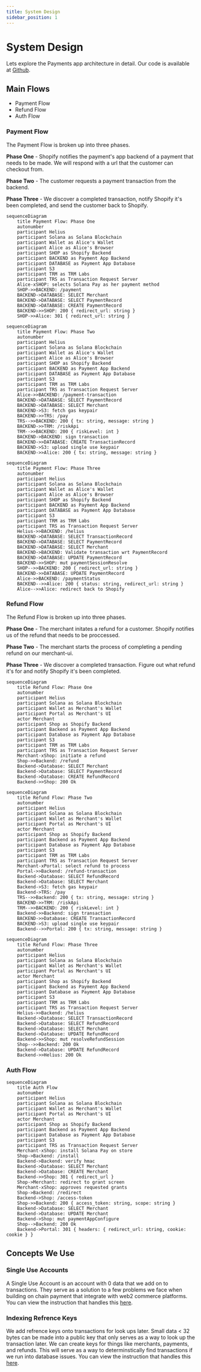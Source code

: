 ```yaml
---
title: System Design
sidebar_position: 1
---
```


# System Design

Lets explore the Payments app architecture in detail. Our code is available at [Github](https://github.com/solana-labs/solana-payments-app).

## Main Flows

-   Payment Flow
-   Refund Flow
-   Auth Flow

### Payment Flow

The Payment Flow is broken up into three phases.

**Phase One** - Shopify notifies the payment's app backend of a payment that needs to be made. We will respond with a url that the customer can checkout from.

**Phase Two** - The customer requests a payment transaction from the backend.

**Phase Three** - We discover a completed transaction, notify Shopify it's been completed, and send the customer back to Shopify.

```mermaid
sequenceDiagram
    title Payment Flow: Phase One
    autonumber
    participant Helius
    participant Solana as Solana Blockchain
    participant Wallet as Alice's Wallet
    participant Alice as Alice's Browser
    participant SHOP as Shopify Backend
    participant BACKEND as Payment App Backend
    participant DATABASE as Payment App Database
    participant S3
    participant TRM as TRM Labs
    participant TRS as Transaction Request Server
    Alice-xSHOP: selects Solana Pay as her payment method
    SHOP->>BACKEND: /payment
    BACKEND->DATABASE: SELECT Merchant
    BACKEND->DATABASE: SELECT PaymentRecord
    BACKEND->DATABASE: CREATE PaymentRecord
    BACKEND->>SHOP: 200 { redirect_url: string }
    SHOP->>Alice: 301 { redirect_url: string }
```

```mermaid
sequenceDiagram
    title Payment Flow: Phase Two
    autonumber
    participant Helius
    participant Solana as Solana Blockchain
    participant Wallet as Alice's Wallet
    participant Alice as Alice's Browser
    participant SHOP as Shopify Backend
    participant BACKEND as Payment App Backend
    participant DATABASE as Payment App Database
    participant S3
    participant TRM as TRM Labs
    participant TRS as Transaction Request Server
    Alice->>BACKEND: /payment-transaction
    BACKEND->DATABASE: SELECT PaymentRecord
    BACKEND->DATABASE: SELECT Merchant
    BACKEND->S3: fetch gas keypair
    BACKEND->>TRS: /pay
    TRS-->>BACKEND: 200 { tx: string, message: string }
    BACKEND->>TRM: /riskApi
    TRM-->>BACKEND: 200 { riskLevel: int }
    BACKEND->BACKEND: sign transaction
    BACKEND->>DATABASE: CREATE TransactionRecord
    BACKEND->S3: upload single use keypair
    BACKEND->>Alice: 200 { tx: string, message: string }
```

```mermaid
sequenceDiagram
    title Payment Flow: Phase Three
    autonumber
    participant Helius
    participant Solana as Solana Blockchain
    participant Wallet as Alice's Wallet
    participant Alice as Alice's Browser
    participant SHOP as Shopify Backend
    participant BACKEND as Payment App Backend
    participant DATABASE as Payment App Database
    participant S3
    participant TRM as TRM Labs
    participant TRS as Transaction Request Server
    Helius->>BACKEND: /helius
    BACKEND->DATABASE: SELECT TransactionRecord
    BACKEND->DATABASE: SELECT PaymentRecord
    BACKEND->DATABASE: SELECT Merchant
    BACKEND->BACKEND: Validate transaction wrt PaymentRecord
    BACKEND->DATABASE: UPDATE PaymentRecord
    BACKEND->>SHOP: mut paymentSessionResolve
    SHOP-->>BACKEND: 200 { redirect_url: string }
    BACKEND->>DATABASE: UPDATE PaymentRecord
    Alice->>BACKEND: /paymentStatus
    BACKEND-->>Alice: 200 { status: string, redirect_url: string }
    Alice-->>Alice: redirect back to Shopify
```

### Refund Flow

The Refund Flow is broken up into three phases.

**Phase One** - The merchant initates a refund for a customer. Shopify notifies us of the refund that needs to be proccessed.

**Phase Two** - The merchant starts the process of completing a pending refund on our merchant-ui.

**Phase Three** - We discover a completed transaction. Figure out what refund it's for and notify Shopify it's been completed.

```mermaid
sequenceDiagram
    title Refund Flow: Phase One
    autonumber
    participant Helius
    participant Solana as Solana Blockchain
    participant Wallet as Merchant's Wallet
    participant Portal as Merchant's UI
    actor Merchant
    participant Shop as Shopify Backend
    participant Backend as Payment App Backend
    participant Database as Payment App Database
    participant S3
    participant TRM as TRM Labs
    participant TRS as Transaction Request Server
    Merchant-xShop: initiate a refund
    Shop->>Backend: /refund
    Backend->Database: SELECT Merchant
    Backend->Database: SELECT PaymentRecord
    Backend->Database: CREATE RefundRecord
    Backend->>Shop: 200 Ok
```

```mermaid
sequenceDiagram
    title Refund Flow: Phase Two
    autonumber
    participant Helius
    participant Solana as Solana Blockchain
    participant Wallet as Merchant's Wallet
    participant Portal as Merchant's UI
    actor Merchant
    participant Shop as Shopify Backend
    participant Backend as Payment App Backend
    participant Database as Payment App Database
    participant S3
    participant TRM as TRM Labs
    participant TRS as Transaction Request Server
    Merchant-xPortal: select refund to process
    Portal->>Backend: /refund-transaction
    Backend->Database: SELECT RefundRecord
    Backend->Database: SELECT Merchant
    Backend->S3: fetch gas keypair
    Backend->TRS: /pay
    TRS-->>Backend: 200 { tx: string, message: string }
    BACKEND->>TRM: /riskApi
    TRM-->>BACKEND: 200 { riskLevel: int }
    Backend->>Backend: sign transaction
    BACKEND->>Database: CREATE TransactionRecord
    BACKEND->S3: upload single use keypair
    Backend-->>Portal: 200 { tx: string, message: string }
```

```mermaid
sequenceDiagram
    title Refund Flow: Phase Three
    autonumber
    participant Helius
    participant Solana as Solana Blockchain
    participant Wallet as Merchant's Wallet
    participant Portal as Merchant's UI
    actor Merchant
    participant Shop as Shopify Backend
    participant Backend as Payment App Backend
    participant Database as Payment App Database
    participant S3
    participant TRM as TRM Labs
    participant TRS as Transaction Request Server
    Helius->>Backend: /helius
    Backend->Database: SELECT TransactionRecord
    Backend->Database: SELECT RefundRecord
    Backend->Database: SELECT Merchant
    Backend->Database: UPDATE RefundRecord
    Backend->>Shop: mut resolveRefundSession
    Shop-->>Backend: 200 Ok
    Backend->Database: UPDATE RefundRecord
    Backend->>Helius: 200 Ok
```

### Auth Flow

```mermaid
sequenceDiagram
    title Auth Flow
    autonumber
    participant Helius
    participant Solana as Solana Blockchain
    participant Wallet as Merchant's Wallet
    participant Portal as Merchant's UI
    actor Merchant
    participant Shop as Shopify Backend
    participant Backend as Payment App Backend
    participant Database as Payment App Database
    participant S3
    participant TRS as Transaction Request Server
    Merchant-xShop: install Solana Pay on store
    Shop->Backend: /install
    Backend->Backend: verify hmac
    Backend->Database: SELECT Merchant
    Backend->Database: CREATE Merchant
    Backend->>Shop: 301 { redirect_url }
    Shop->Merchant: redirect to grant screen
    Merchant-xShop: approves requested grants
    Shop->Backend: /redirect
    Backend->Shop: /access-token
    Shop->>Backend: 200 { access_token: string, scope: string }
    Backend->Database: SELECT Merchant
    Backend->Database: UPDATE Merchant
    Backend->Shop: mut paymentAppConfigure
    Shop-->Backend: 200 Ok
    Backend->Portal: 301 { headers: { redirect_url: string, cookie: cookie } }
```

## Concepts We Use

### Single Use Accounts

A Single Use Account is an account with 0 data that we add on to transactions. They serve as a solution to a few problems we face when building on chain payment that integrate with web2 commerce platforms. You can view the instruction that handles this [here](https://github.com/solana-labs/solana-payments-app/tree/main/apps/transaction-request-serverless/src/services/builders/create-account-ix.builder.ts).

### Indexing Refrence Keys

We add refrence keys onto transactions for look ups later. Small data < 32 bytes can be made into a public key that only serves as a way to look up the transaction later. We can create keys for things like merchants, payments, and refunds. This will serve as a way to determinstically find transactions if we run into database issues. You can view the instruction that handles this [here](https://github.com/solana-labs/solana-payments-app/tree/main/apps/transaction-request-serverless/src/services/builders/create-account-ix.builder.ts).
